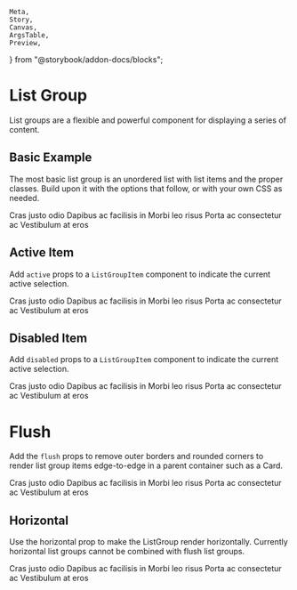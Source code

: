    Meta,
    Story,
    Canvas,
    ArgsTable,
    Preview,
} from "@storybook/addon-docs/blocks";

<Meta title="UI/List Group" component={ListGroup} />

# List Group

<p class="sbdocs-desc">
    List groups are a flexible and powerful component for displaying a series of
    content.
</p>

## Basic Example

The most basic list group is an unordered list with list items and the proper classes. Build upon it with the options that follow, or with your own CSS as needed.

<Preview withToolbar>
    <Story name="Basic Example">
        <ListGroup>
            <ListGroupItem>Cras justo odio</ListGroupItem>
            <ListGroupItem>Dapibus ac facilisis in</ListGroupItem>
            <ListGroupItem>Morbi leo risus</ListGroupItem>
            <ListGroupItem>Porta ac consectetur ac</ListGroupItem>
            <ListGroupItem>Vestibulum at eros</ListGroupItem>
        </ListGroup>
    </Story>
</Preview>

## Active Item

Add `active` props to a `ListGroupItem` component to indicate the current active selection.

<Preview withToolbar>
    <Story name="Active Item">
        <ListGroup>
            <ListGroupItem>Cras justo odio</ListGroupItem>
            <ListGroupItem active>Dapibus ac facilisis in</ListGroupItem>
            <ListGroupItem>Morbi leo risus</ListGroupItem>
            <ListGroupItem>Porta ac consectetur ac</ListGroupItem>
            <ListGroupItem>Vestibulum at eros</ListGroupItem>
        </ListGroup>
    </Story>
</Preview>

## Disabled Item

Add `disabled` props to a `ListGroupItem` component to indicate the current active selection.

<Preview withToolbar>
    <Story name="Disabled Item">
        <ListGroup>
            <ListGroupItem>Cras justo odio</ListGroupItem>
            <ListGroupItem disabled>Dapibus ac facilisis in</ListGroupItem>
            <ListGroupItem>Morbi leo risus</ListGroupItem>
            <ListGroupItem>Porta ac consectetur ac</ListGroupItem>
            <ListGroupItem>Vestibulum at eros</ListGroupItem>
        </ListGroup>
    </Story>
</Preview>

# Flush

Add the `flush` props to remove outer borders and rounded corners to render list group items edge-to-edge in a parent container such as a Card.

<Preview withToolbar>
    <Story name="Flush">
        <ListGroup flush>
            <ListGroupItem>Cras justo odio</ListGroupItem>
            <ListGroupItem>Dapibus ac facilisis in</ListGroupItem>
            <ListGroupItem>Morbi leo risus</ListGroupItem>
            <ListGroupItem>Porta ac consectetur ac</ListGroupItem>
            <ListGroupItem>Vestibulum at eros</ListGroupItem>
        </ListGroup>
    </Story>
</Preview>

## Horizontal

Use the horizontal prop to make the ListGroup render horizontally. Currently horizontal list groups cannot be combined with flush list groups.

<Preview withToolbar>
    <Story name="Horizontal">
        <ListGroup horizontal>
            <ListGroupItem>Cras justo odio</ListGroupItem>
            <ListGroupItem>Dapibus ac facilisis in</ListGroupItem>
            <ListGroupItem>Morbi leo risus</ListGroupItem>
            <ListGroupItem>Porta ac consectetur ac</ListGroupItem>
            <ListGroupItem>Vestibulum at eros</ListGroupItem>
        </ListGroup>
    </Story>
</Preview>
